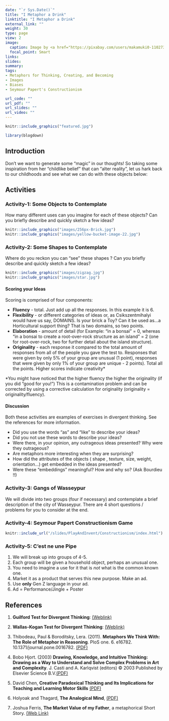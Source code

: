 ```yaml
---
date: "`r Sys.Date()`"
title: "I Metaphor a Drink"
linktitle: "I Metaphor a Drink"
external_link: ""
weight: 30
type: page
view: 2
image:
  caption: Image by <a href="https://pixabay.com/users/makamuki0-1102736/?utm_source=link-attribution&amp;utm_medium=referral&amp;utm_campaign=image&amp;utm_content=1001743">Marc Pascual</a> from <a href="https://pixabay.com/?utm_source=link-attribution&amp;utm_medium=referral&amp;utm_campaign=image&amp;utm_content=1001743">Pixabay</a>
  focal_point: Smart
links:
slides: 
summary: 
tags:
- Metaphors for Thinking, Creating, and Becoming
- Images
- Biases
- Seymour Papert's Constructionism

url_code: ""
url_pdf: ""
url_slides: ""
url_video: ""
---
```


```r
knitr::include_graphics("featured.jpg")
```

```r
library(blogdown)

```

## Introduction

Don't we want to generate some "magic" in our thoughts! So taking some inspiration from her "childlike belief" that can "alter reality", let us hark back to our childhoods and see what we can do with these objects below:

## Activities

### Activity-1: Some Objects to Contemplate

How many different uses can you imagine for each of these objects? Can you briefly describe and quickly sketch a few ideas?

```r
knitr::include_graphics("images/256px-Brick.jpg")
knitr::include_graphics("images/yellow-bucket-image-22.jpg")
```

### Activity-2: Some Shapes to Contemplate

Where do you reckon you can "see" these shapes ? Can you briefly describe and quickly sketch a few ideas?

```r
knitr::include_graphics("images/zigzag.jpg")
knitr::include_graphics("images/star.jpg")
```

#### Scoring your Ideas

Scoring is comprised of four components:

-   **Fluency** - total. Just add up all the responses. In this example it is 6.
-   **Flexibility** - or different categories of ideas or, as Csikszentmihalyi would have us say, DOMAINS. Is your brick a Toy? Can it be used as...a Horticultural support thing? That is two domains, so two points.
-   **Elaboration** - amount of detail (for Example: "in a bonsai" = 0, whereas "in a bonsai to create a root-over-rock structure as an island" = 2 (one for root-over-rock, two for further detail about the island structure).
-   **Originality** - each response it compared to the total amount of responses from all of the people you gave the test to. Responses that were given by only 5% of your group are unusual (1 point), responses that were given by only 1% of your group are unique - 2 points). Total all the points. Higher scores indicate creativity\*

\*You might have noticed that the higher fluency the higher the originality (if you did "good for you!") This is a contamination problem and can be corrected by using a corrective calculation for originality (originality = originality/fluency).

#### Discussion

Both these activities are examples of exercises in divergent thinking. See the references for more information.

-   Did you use the words "as" and "like" to describe your ideas?
-   Did you not use these words to describe your ideas?
-   Were there, in your opinion, any outrageous ideas presented? Why were they outrageous?
-   Are metaphors more interesting when they are surprising?
-   How did the attributes of the objects ( shape , texture, size, weight, orientation...) get embedded in the ideas presented?
-   Were these "embeddings" meaningful? How and why so? (Ask Bourdieu !!)

### Activity-3: Gangs of Wasseypur

We will divide into two groups (four if necessary) and contemplate a brief description of the city of Wasseypur. There are 4 short questions / problems for you to consider at the end.

### Activity-4: Seymour Papert Constructionism Game


```r
knitr::include_url("/slides/PlayAndInvent/Constructionism/index.html")

```
### Activity-5: C'est ne une Pipe

1. We will break up into groups of 4-5. 
1. Each group will be given a household object, perhaps an unusual one. 
1. You need to imagine a use for it that is *not* what is the common known one.
1. Market it as a product that serves this new purpose. Make an ad. 
1. Use **only** Gen Z language in your ad. 
1. Ad = Performance/Jingle + Poster

## References

1.  **Guilford Test for Divergent Thinking**: [(Weblink)](https://curtbonk.com/bobweb/d1.html)

2.  **Wallas-Kogan Test for Divergent Thinking**: [(Weblink)](https://curtbonk.com/bobweb/d2.html)

3.  Thibodeau, Paul & Boroditsky, Lera. (2011). **Metaphors We Think With: The Role of Metaphor in Reasoning**. PloS one. 6. e16782. 10.1371/journal.pone.0016782. [(PDF)](Thibodeau-Boroditsky-Role-of-Metaphor.pdf)

4.  Bobo Hjort. (2003) **Drawing, Knowledge, and Intuitive Thinking: Drawing as a Way to Understand and Solve Complex Problems in Art and Complexity**. J. Casti and A. Karlqvist (editors) © 2003 Published by Elsevier Science B.V.[(PDF)](Hjort.pdf)

5.  David Chen, **Creative Paradoxical Thinking and Its Implications for Teaching and Learning Motor Skills** [(PDF)](CreativeParadoxicalThinking2011.pdf)

6.  Holyoak and Thagard, **The Analogical Mind**, [(PDF)](Holyoak-%20Thagard%20-%20Analogical%20Mind.1997pdf.pdf)

7.  Joshua Ferris, **The Market Value of my Father**, a metaphorical Short Story. [(Web Link)](https://www.wealthsimple.com/en-ca/magazine/joshua-ferris)
